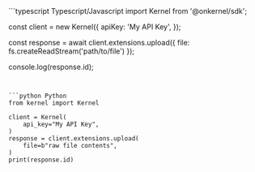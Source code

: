 <CodeGroup>
```typescript Typescript/Javascript
import Kernel from '@onkernel/sdk';

const client = new Kernel({
  apiKey: 'My API Key',
});

const response = await client.extensions.upload({ file: fs.createReadStream('path/to/file') });

console.log(response.id);
```


```python Python
from kernel import Kernel

client = Kernel(
    api_key="My API Key",
)
response = client.extensions.upload(
    file=b"raw file contents",
)
print(response.id)
```
</CodeGroup>
